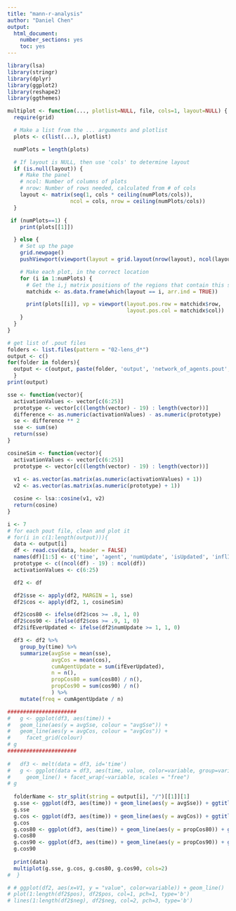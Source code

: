 ```yaml
---
title: "mann-r-analysis"
author: "Daniel Chen"
output:
  html_document:
    number_sections: yes
    toc: yes
---
```

```r
library(lsa)
library(stringr)
library(dplyr)
library(ggplot2)
library(reshape2)
library(ggthemes)
```

```r
multiplot <- function(..., plotlist=NULL, file, cols=1, layout=NULL) {
  require(grid)

  # Make a list from the ... arguments and plotlist
  plots <- c(list(...), plotlist)

  numPlots = length(plots)

  # If layout is NULL, then use 'cols' to determine layout
  if (is.null(layout)) {
    # Make the panel
    # ncol: Number of columns of plots
    # nrow: Number of rows needed, calculated from # of cols
    layout <- matrix(seq(1, cols * ceiling(numPlots/cols)),
                    ncol = cols, nrow = ceiling(numPlots/cols))
  }

 if (numPlots==1) {
    print(plots[[1]])

  } else {
    # Set up the page
    grid.newpage()
    pushViewport(viewport(layout = grid.layout(nrow(layout), ncol(layout))))

    # Make each plot, in the correct location
    for (i in 1:numPlots) {
      # Get the i,j matrix positions of the regions that contain this subplot
      matchidx <- as.data.frame(which(layout == i, arr.ind = TRUE))

      print(plots[[i]], vp = viewport(layout.pos.row = matchidx$row,
                                      layout.pos.col = matchidx$col))
    }
  }
}
```


```r
# get list of .pout files
folders <- list.files(pattern = "02-lens_d*")
output <- c()
for(folder in folders){
  output <- c(output, paste(folder, 'output', 'network_of_agents.pout', sep = '/'))
  }
print(output)
```

```r
sse <- function(vector){
  activationValues <- vector[c(6:25)]
  prototype <- vector[c((length(vector) - 19) : length(vector))]
  difference <- as.numeric(activationValues) - as.numeric(prototype)
  se <- difference ** 2
  sse <- sum(se)
  return(sse)
}

cosineSim <- function(vector){
  activationValues <- vector[c(6:25)]
  prototype <- vector[c((length(vector) - 19) : length(vector))]
  
  v1 <- as.vector(as.matrix(as.numeric(activationValues) + 1))
  v2 <- as.vector(as.matrix(as.numeric(prototype) + 1))

  cosine <- lsa::cosine(v1, v2)
  return(cosine)
}
```

```r
i <- 7
# for each pout file, clean and plot it
# for(i in c(1:length(output))){
  data <- output[i]
  df <- read.csv(data, header = FALSE)
  names(df)[1:5] <- c('time', 'agent', 'numUpdate', 'isUpdated', 'inflId')
  prototype <- c((ncol(df) - 19) : ncol(df))
  activationValues <- c(6:25)

  df2 <- df

  df2$sse <- apply(df2, MARGIN = 1, sse)
  df2$cos <- apply(df2, 1, cosineSim)

  df2$cos80 <- ifelse(df2$cos >= .8, 1, 0)
  df2$cos90 <- ifelse(df2$cos >= .9, 1, 0)
  df2$ifEverUpdated <- ifelse(df2$numUpdate >= 1, 1, 0)

  df3 <- df2 %>%
    group_by(time) %>%
    summarize(avgSse = mean(sse),
              avgCos = mean(cos),
              cumAgentUpdate = sum(ifEverUpdated),
              n = n(),
              propCos80 = sum(cos80) / n(),
              propCos90 = sum(cos90) / n()
              ) %>%
    mutate(freq = cumAgentUpdate / n)

######################
#   g <- ggplot(df3, aes(time)) + 
#   geom_line(aes(y = avgSse, colour = "avgSse")) + 
#   geom_line(aes(y = avgCos, colour = "avgCos")) +
#     facet_grid(colour)
# g
######################
  
#   df3 <- melt(data = df3, id='time')
#   g <- ggplot(data = df3, aes(time, value, color=variable, group=variable)) + 
#     geom_line() + facet_wrap(~variable, scales = "free")
# g
  
  folderName <- str_split(string = output[i], "/")[[1]][1]
  g.sse <- ggplot(df3, aes(time)) + geom_line(aes(y = avgSse)) + ggtitle(folderName)
  g.sse
  g.cos <- ggplot(df3, aes(time)) + geom_line(aes(y = avgCos)) + ggtitle(folderName)
  g.cos
  g.cos80 <- ggplot(df3, aes(time)) + geom_line(aes(y = propCos80)) + ggtitle(folderName)
  g.cos80
  g.cos90 <- ggplot(df3, aes(time)) + geom_line(aes(y = propCos90)) + ggtitle(folderName)
  g.cos90
  
  print(data)
  multiplot(g.sse, g.cos, g.cos80, g.cos90, cols=2)
#  }
```

```r
# # ggplot(df2, aes(x=V1, y = "value", color=variable)) + geom_line()
# plot(1:length(df2$pos), df2$pos, col=1, pch=1, type='b')
# lines(1:length(df2$neg), df2$neg, col=2, pch=3, type='b')
```

